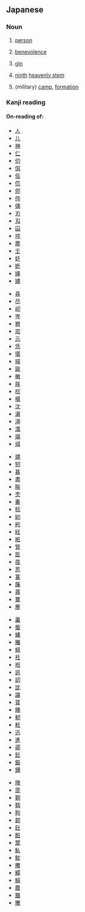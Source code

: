 ==Japanese==                                          
===Noun===
{{ja-noun|h|rom=jin|hidx=しん'}}

#{{ja-def|人}} [[person]]
#{{ja-def|仁}} [[benevolence]]
#{{ja-def|ジン}} [[gin]]
#{{ja-def|壬}} [[ninth]] [[w:Heavenly stem|heavenly stem]]
#{{ja-def|陣}} (military) [[camp]], [[formation]]

===Kanji reading===
{{ja-kanjireading|rom=jin|hidx=しん'}}
====On-reading of:====
{{top5}}
*[[人]] 
*[[儿]] 
*[[神]] 
*[[仁]] 
*[[仞]]
*[[仭]] 
*[[任]] 
*[[伔]] 
*[[侭]] 
*[[侺]] 
*[[儘]] 
*[[刃]] 
*[[刄]] 
*[[囜]] 
*[[埁]] 
*[[塵]] 
*[[壬]] 
*[[妊]] 
*[[姙]] 
*[[嫀]] 
*[[嬧]] 
{{mid5}}
*[[尋]] 
*[[尽]] 
*[[屻]] 
*[[岑]] 
*[[嶜]] 
*[[帘]] 
*[[忈]]
*[[恁]] 
*[[愖]] 
*[[撏]] 
*[[敐]] 
*[[敒]] 
*[[朕]] 
*[[棯]] 
*[[椹]] 
*[[沈]] 
*[[漘]] 
*[[潯]] 
*[[灊]] 
*[[煁]] 
*[[燖]] 
{{mid5}}
*[[燼]] 
*[[牣]] 
*[[甚]] 
*[[盡]] 
*[[眹]] 
*[[秂]] 
*[[秦]] 
*[[稔]] 
*[[紉]] 
*[[紖]] 
*[[紝]] 
*[[絍]] 
*[[腎]] 
*[[臣]]
*[[荏]] 
*[[荵]] 
*[[葚]] 
*[[蔯]] 
*[[蕁]] 
*[[蕈]] 
*[[薼]] 
{{mid5}}
*[[藎]] 
*[[蜃]] 
*[[螓]] 
*[[螣]] 
*[[蟳]] 
*[[衽]] 
*[[袵]] 
*[[訊]] 
*[[訒]] 
*[[訦]] 
*[[諶]] 
*[[賃]] 
*[[贐]] 
*[[軔]] 
*[[軠]] 
*[[迅]] 
*[[進]] 
*[[鄩]] 
*[[鈓]] 
*[[鋠]] 
*[[鐔]] 
{{mid5}}
*[[陣]] 
*[[霃]] 
*[[靭]] 
*[[靱]] 
*[[靷]] 
*[[韌]] 
*[[飪]] 
*[[餁]] 
*[[鬵]] 
*[[魜]] 
*[[魫]] 
*[[鰧]] 
*[[鱏]] 
*[[鱘]] 
*[[麎]] 
*[[黮]] 
*[[黱]] 
{{bottom}}